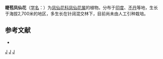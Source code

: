 {{Speciesbox 
| taxon = Impatiens bracteata
| authority = Coleb.
}}
'''睫苞凤仙花'''（[[学名|学名]]：{{lang|la|''Impatiens bracteata''}}）为[[凤仙花科|凤仙花科]][[凤仙花属|凤仙花属]]的植物。分布于[[印度|印度]]、[[不丹|不丹]]等地，生长于海拔2,700米的地区，多生长在针阔混交林下，目前尚未由人工引种栽培。

== 参考文献 ==
<div class="references-small">
* {{cite web| url =http://www.bioinfo.cn/db05/KmzwSpecies.php?action=view&id=1016| title =睫苞凤仙花| work =《中国高等植物数据库全库》| publisher =中国科学院微生物研究所| author =昆明植物研究所| accessdate =2009-02-22| deadurl =yes| archiveurl =https://web.archive.org/web/20160305002808/http://www.bioinfo.cn/db05/KmzwSpecies.php?action=view&id=1016| archivedate =2016-03-05}}
</div>
{{Taxonbar|from=Q15225272}}

[[Category:凤仙花属|J]]
[[Category:印度植物|J]]
[[Category:不丹植物|J]]
